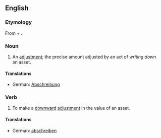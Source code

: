 ==English==

===Etymology===
From {{term|write}} + {{term|down}}.

===Noun===
{{en-noun}}

# {{accounting}} An [[adjustment]]; the precise amount adjusted by an act of ''writing down'' an asset.

====Translations====
{{trans-top|adjustment; precise amount adjusted by an act of writing down an asset}}
*German: [[Abschreibung]] {{f}}
{{trans-mid}}
{{trans-bottom}}

===Verb===
{{en-verb|writes down|writing down|wrote down}}

# {{finance}} To make a [[downward]] [[adjustment]] in the value of an asset.

====Translations====
{{trans-top|to make a downward adjustment in the value of an asset}}
*German: [[abschreiben]]
{{trans-mid}}
{{trans-bottom}}